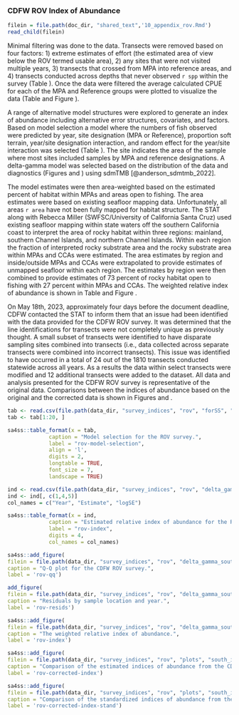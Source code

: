 
### CDFW ROV Index of Abundance {#cdfw-rov-index}

```r
filein = file.path(doc_dir, "shared_text",'10_appendix_rov.Rmd')
read_child(filein)
```

Minimal filtering was done to the data. Transects were removed based on four factors: 1) extreme estimates of effort (the estimated area of view below the ROV termed usable area), 2) any sites that were not visited multiple years, 3) transects that crossed from MPA into reference areas, and 4) transects conducted across depths that never observed `r spp` within the survey (Table \ref{tab:rov-filtered}). Once the data were filtered the average calculated CPUE for each of the MPA and Reference groups were plotted to visualize the data (Table \ref{tab:rov-obs} and Figure \ref{fig:rov-raw-cpue}).

A range of alternative model structures were explored to generate an index of abundance including alternative error structures, covariates, and factors. Based on model selection a model where the numbers of fish observed were predicted by year, site designation (MPA or Reference), proportion soft terrain, year/site designation interaction, and random effect for the year/site interaction was selected (Table \ref{tab:rov-model-selection}). The site indicates the area of the sample where most sites included samples by MPA and reference designations. A delta-gamma model was selected based on the distribution of the data and diagnostics (Figures \ref{fig:rov-qq} and \ref{fig:rov-resids}) using sdmTMB [@anderson_sdmtmb_2022]. 

The model estimates were then area-weighted based on the estimated percent of habitat within MPAs and areas open to fishing. The area estimates were based on existing seafloor mapping data. Unfortunately, all areas `r area` have not been fully mapped for habitat structure. The STAT along with Rebecca Miller (SWFSC/University of California Santa Cruz) used existing seafloor mapping within state waters off the southern California coast to interpret the area of rocky habitat within three regions: mainland, southern Channel Islands, and northern Channel Islands. Within each region the fraction of interpreted rocky substrate area and the rocky substrate area within MPAs and CCAs were estimated. The area estimates by region and inside/outside MPAs and CCAs were extrapolated to provide estimates of unmapped seafloor within each region. The estimates by region were then combined to provide estimates of 73 percent of rocky habitat open to fishing with 27 percent within MPAs and CCAs. The weighted relative index of abundance is shown in Table \ref{tab:rov-index} and Figure \ref{fig:rov-index}.

On May 18th, 2023, approximately four days before the document deadline, CDFW contacted the STAT to inform them that an issue had been identified with the data provided for the CDFW ROV survey. It was determined that the line identifications for transects were not completely unique as previously thought. A small subset of transects were identified to have disparate sampling sites combined into transects (i.e., data collected across separate transects were combined into incorrect transects). This issue was identified to have occurred in a total of 24 out of the 1810 transects conducted statewide across all years. As a results the data within select transects were modified and 12 additional transects were added to the dataset. All data and analysis presented for the CDFW ROV survey is representative of the original data. Comparisons between the indices of abundance based on the original and the corrected data is shown in Figures \ref{fig:rov-corrected-index} and \ref{fig:rov-corrected-index-stand}.

\newpage

\input{tex_tables/rov_removed_records_south.tex}


\newpage

```r

tab <- read.csv(file.path(data_dir, "survey_indices", "rov", "forSS", "rov_south_model_selection.csv"))
tab <- tab[1:20, ]

sa4ss::table_format(x = tab,
             caption = "Model selection for the ROV survey.",
             label = "rov-model-selection",
             align = 'l',
             digits = 2, 
             longtable = TRUE,
             font_size = 7,
             landscape = TRUE)                         
```

\newpage

```r

ind <- read.csv(file.path(data_dir, "survey_indices", "rov", "delta_gamma_south_designation_depth_year_soft_73_27", "index_forSS.csv"))
ind <- ind[, c(1,4,5)]
col_names = c("Year", "Estimate", "logSE")

sa4ss::table_format(x = ind,
             caption = "Estimated relative index of abundance for the ROV survey.",
             label = "rov-index",
             digits = 4, 
             col_names = col_names)                         
```


\newpage

```r
sa4ss::add_figure(
filein = file.path(data_dir, "survey_indices", "rov", "delta_gamma_south_designation_depth_year_soft_73_27", "qq.png"), 
caption = "Q-Q plot for the CDFW ROV survey.",
label = 'rov-qq')
```

\newpage


```r
add_figure(
filein = file.path(data_dir, "survey_indices", "rov", "delta_gamma_south_designation_depth_year_soft_73_27","residuals_page1.png"), 
caption = "Residuals by sample location and year.",
label = 'rov-resids')
```

\newpage

```r
sa4ss::add_figure(
filein = file.path(data_dir, "survey_indices", "rov", "delta_gamma_south_designation_depth_year_soft_73_27", "Index.png"), 
caption = "The weighted relative index of abundance.",
label = 'rov-index')
```

\newpage


```r
sa4ss::add_figure(
filein = file.path(data_dir, "survey_indices", "rov", "plots", "south_index_comparison.png"), 
caption = "Comparison of the estimated indices of abundance from the CDFW ROV survey based on the original data and the corrected data.",
label = 'rov-corrected-index')
```

\newpage


```r
sa4ss::add_figure(
filein = file.path(data_dir, "survey_indices", "rov", "plots", "south_index_comparison_standardized.png"), 
caption = "Comparison of the standardized indices of abundance from the CDFW ROV survey based on the original data and the corrected data.",
label = 'rov-corrected-index-stand')
```

\newpage



